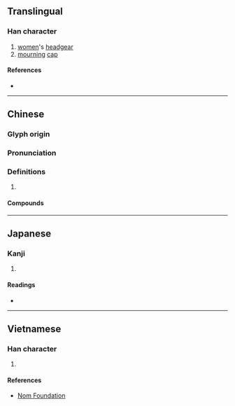 {{also|帼}}
{{character info/new}}
==Translingual==

===Han character===
{{Han char|rn=50|rad=巾|as=11|sn=14|four=46200|canj=LBWIM|ids=⿰巾國}}

# [[women]]'s [[headgear]]
# [[mourning]] [[cap]]

====References====
* {{Han ref|kx=0336.050|dkj=09057|dj=0643.060|hdz=10752.050|uh=5E57|ud=24151|bh=B9F6|bd=47606}}

----

==Chinese==
{{zh-forms|s=帼}}

===Glyph origin===
{{Han etym}}

===Pronunciation===
{{zh-pron
|m=guó
|c=gwok3
|mc=y
|oc=y
|cat=
}}

===Definitions===
{{zh-hanzi}}

# {{rfdef|zh}}

====Compounds====
{{zh-der|巾幗|巾幗英雄|巾幗鬚眉|幗匪}}

----

==Japanese==

===Kanji===
{{ja-kanji|grade=|rs=巾11}}

# {{defn|lang=ja|sort=巾11}}

====Readings====
* {{ja-readings|on=[[かく]] (kaku)|kun=[[かみかざり]] (kamikazari)}}

----

==Vietnamese==

===Han character===
{{vi-readings|rs=巾11|hanviet=[[quắc]], [[vức]]}}

# {{defn|lang=vi|sort=巾11}}

====References====
* [http://nomfoundation.org/common/nom_details.php?codepoint=5e57 Nom Foundation]